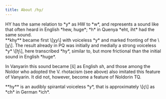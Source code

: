 ```yaml
---
title: About /hy/
---
```


<Aside type="quote" title="LotR AppE">HY has the same relation to *y* as HW to *w*, and represents a sound like that often heard in English *hew, huge*; *h* in Quenya *eht, iht* had the same sound.</Aside>

<Aside type="quote" title="PE19/75 (ii)">
**khy** became first \[χy\] with voiceless *y* and marked fronting of the \[χ\]. The result already in PQ was initially and medially a strong voiceless *y* \[ꜧ\], here transcribed *hy*, similar to, but more frictional than the initial sound in English *huge*.

In Vanyarin this sound became \[š\] as English *sh*, and those among the Noldor who adopted the V. rhotacism (see above) also imitated this feature of Vanyarin. It did not, however, become a feature of Noldorin TQ.
</Aside>

<Aside type="quote" title="PE22/65 (5)">**hy** is an audibly spirantal voiceless *y*, that is approximately \[ç\] as *ch* in German *ich*.</Aside>
